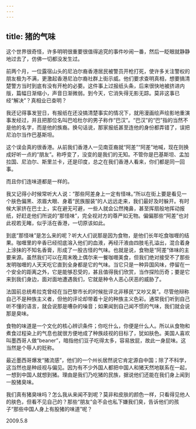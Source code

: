 ```yaml
---
---
---
```

title: 猪的气味
---




这个世界很奇怪，许多明明很重要很值得追究的事件吵闹一番，然后一眨眼就静静地过去了，仿佛一切都没发生过。

前两个月，一位露宿山头的尼泊尔裔香港居民被警员开枪打死，使许多关注警权的朋友极为不满，更激起香港尼泊尔裔社群上街示威。他们要求查明真相，想要搞清楚警方当时到底有没有开枪的必要。这件事上过报纸头条，后来很快地被挤进内版，篇幅日渐缩小，声音日渐微弱。到今天，它消失得无影无踪。莫非这事已经“解决”？真相业已查明？

我还记得事发翌日，有报纸在还没搞清楚事实的情况下，就用漫画绘声绘影地重演事发经过，并且把那位名叫巴哈杜尔的男子称作“巴汉”。“巴汉”的“巴”指的当然不是他的名字，而是他的族裔。换句话说，那家报纸甚至连他的身份都弄错了，误把尼泊尔当作巴基斯坦。

这个误会真的很香港。从前我们香港人一见南亚裔就“阿差”“阿差”地喊，现在则换成好听一点的“朋友”。称呼变了，没变的是我们的无知。不管你是巴基斯坦、孟加拉国、尼泊尔、斯里兰卡，还是印度，总之在我们香港人看来，你们都是同一回事。

而且你们连味道都是一样的。

我又记得小时候常听大人说：“那些阿差身上一定有怪味。”所以在街上要是看见一个肤色偏黑、浓眉大眼、身着“民族服装”的人远远走来，我们最好及时躲开。有时候大家挤在巴士上，实在避无可避，一些人就会公然掩鼻，甚至挥扇般地挥动报纸，好赶走他们所说的“那怪味”，完全视对方的尊严如无物。偏偏那些“阿差”也对此视若无睹，似乎活在香港，一切原该如此。

到底“那怪味”是怎么来的呢？听大人们说那是因为食物，是他们长年吃食咖喱的结果。咖喱里的辛香已经彻底溶入他们的血液，再经汗液由四肢毛孔溢出，混合着身上涂抹的不知名香膏，形成了一股古怪的气味。也就是说，食物是“阿差”体味的主要来源。虽然我们可以在周末晚上偶尔来一餐咖喱美食，但我们绝对接受不了那些发明咖喱的人天天吃它直到全身都是它的气味。当它只是一种异国风味，停留在一个安全的距离之外，它是能够忍受的，甚且值得我们欣赏，当作探险历奇；要是它来到我们身边，面对面地遭遇我们，它就是种令人恶心厌恶的威胁了。

法国前总统希拉克曾经在当巴黎市长的时候批评北非移民“又吵又臭”。尽管他辩称自己不是种族主义者，但他的评论却带着十足的种族主义色彩。通常我们听到自己听不懂的语言，就会说那是嘈杂的噪音；如果闻到自己闻不惯的气味，我们就会说那是臭味。

食物的味道是一个文化的核心辨识条件；你吃什么，你便是什么人。所以从食物和煮食过程染上的气息也就很方便地成了种族歧视的目标了，犹如肤色。美国人喜欢叫墨西哥人做“beaner”，暗指他们豆子吃得太多，容易放屁，故此一身屁味。这当然是个辱人的贬称。

最近墨西哥爆发“猪流感”，他们的一个州长居然说它肯定源自中国；除了不科学，这当然也是种歧视与偏见。因为有不少外国人都把中国人和猪天然地联系在一起，一想到中国人就想到猪。理由是我们乃吃猪的民族，据说他们还能在我们身上闻到一股猪臭味。

我们真有猪臭味吗？怎么我从来闻不到呢？莫非和皮肤的颜色一样，只看得见他人的肤色，但看不见自己的？那些“朋友”会不会也私下嫌我们臭，告诉他们的孩子“那些中国人身上有股猪的味道”呢？





2009.5.8